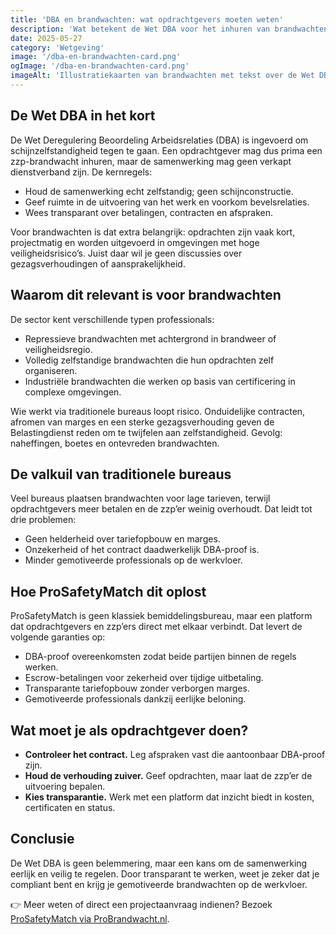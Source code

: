 ```yaml
---
title: 'DBA en brandwachten: wat opdrachtgevers moeten weten'
description: 'Wat betekent de Wet DBA voor het inhuren van brandwachten en hoe verklein je als opdrachtgever de risico’s? Leer hoe ProSafetyMatch transparantie en compliant samenwerken mogelijk maakt.'
date: 2025-05-27
category: 'Wetgeving'
image: '/dba-en-brandwachten-card.png'
ogImage: '/dba-en-brandwachten-card.png'
imageAlt: 'Illustratiekaarten van brandwachten met tekst over de Wet DBA'
---
```


## De Wet DBA in het kort

De Wet Deregulering Beoordeling Arbeidsrelaties (DBA) is ingevoerd om schijnzelfstandigheid tegen te gaan. Een opdrachtgever mag dus prima een zzp-brandwacht inhuren, maar de samenwerking mag geen verkapt dienstverband zijn. De kernregels:

- Houd de samenwerking echt zelfstandig; geen schijnconstructie.
- Geef ruimte in de uitvoering van het werk en voorkom bevelsrelaties.
- Wees transparant over betalingen, contracten en afspraken.

Voor brandwachten is dat extra belangrijk: opdrachten zijn vaak kort, projectmatig en worden uitgevoerd in omgevingen met hoge veiligheidsrisico’s. Juist daar wil je geen discussies over gezagsverhoudingen of aansprakelijkheid.

## Waarom dit relevant is voor brandwachten

De sector kent verschillende typen professionals:

- Repressieve brandwachten met achtergrond in brandweer of veiligheidsregio.
- Volledig zelfstandige brandwachten die hun opdrachten zelf organiseren.
- Industriële brandwachten die werken op basis van certificering in complexe omgevingen.

Wie werkt via traditionele bureaus loopt risico. Onduidelijke contracten, afromen van marges en een sterke gezagsverhouding geven de Belastingdienst reden om te twijfelen aan zelfstandigheid. Gevolg: naheffingen, boetes en ontevreden brandwachten.

## De valkuil van traditionele bureaus

Veel bureaus plaatsen brandwachten voor lage tarieven, terwijl opdrachtgevers meer betalen en de zzp’er weinig overhoudt. Dat leidt tot drie problemen:

- Geen helderheid over tariefopbouw en marges.
- Onzekerheid of het contract daadwerkelijk DBA-proof is.
- Minder gemotiveerde professionals op de werkvloer.

## Hoe ProSafetyMatch dit oplost

ProSafetyMatch is geen klassiek bemiddelingsbureau, maar een platform dat opdrachtgevers en zzp’ers direct met elkaar verbindt. Dat levert de volgende garanties op:

- DBA-proof overeenkomsten zodat beide partijen binnen de regels werken.
- Escrow-betalingen voor zekerheid over tijdige uitbetaling.
- Transparante tariefopbouw zonder verborgen marges.
- Gemotiveerde professionals dankzij eerlijke beloning.

## Wat moet je als opdrachtgever doen?

- **Controleer het contract.** Leg afspraken vast die aantoonbaar DBA-proof zijn.
- **Houd de verhouding zuiver.** Geef opdrachten, maar laat de zzp’er de uitvoering bepalen.
- **Kies transparantie.** Werk met een platform dat inzicht biedt in kosten, certificaten en status.

## Conclusie

De Wet DBA is geen belemmering, maar een kans om de samenwerking eerlijk en veilig te regelen. Door transparant te werken, weet je zeker dat je compliant bent en krijg je gemotiveerde brandwachten op de werkvloer.

👉 Meer weten of direct een projectaanvraag indienen? Bezoek [ProSafetyMatch via ProBrandwacht.nl](https://www.probrandwacht.nl).
